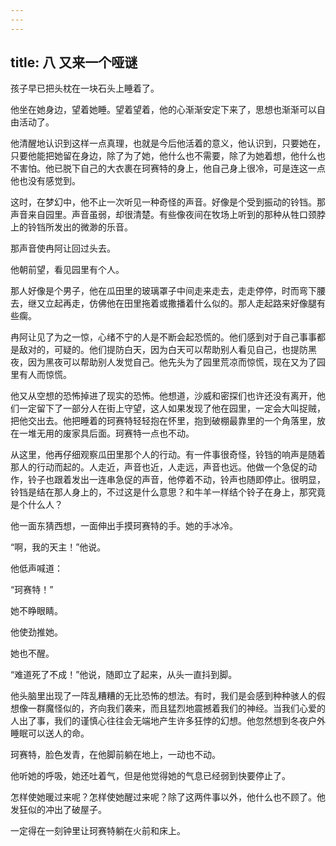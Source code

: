 ```yaml
---
---
---
```

title: 八 又来一个哑谜
---




孩子早已把头枕在一块石头上睡着了。

他坐在她身边，望着她睡。望着望着，他的心渐渐安定下来了，思想也渐渐可以自由活动了。

他清醒地认识到这样一点真理，也就是今后他活着的意义，他认识到，只要她在，只要他能把她留在身边，除了为了她，他什么也不需要，除了为她着想，他什么也不害怕。他已脱下自己的大衣裹在珂赛特的身上，他自己身上很冷，可是连这一点他也没有感觉到。

这时，在梦幻中，他不止一次听见一种奇怪的声音。好像是个受到振动的铃铛。那声音来自园里。声音虽弱，却很清楚。有些像夜间在牧场上听到的那种从牲口颈脖上的铃铛所发出的微渺的乐音。

那声音使冉阿让回过头去。

他朝前望，看见园里有个人。

那人好像是个男子，他在瓜田里的玻璃罩子中间走来走去，走走停停，时而弯下腰去，继又立起再走，仿佛他在田里拖着或撒播着什么似的。那人走起路来好像腿有些瘸。

冉阿让见了为之一惊，心绪不宁的人是不断会起恐慌的。他们感到对于自己事事都是敌对的，可疑的。他们提防白天，因为白天可以帮助别人看见自己，也提防黑夜，因为黑夜可以帮助别人发觉自己。他先头为了园里荒凉而惊慌，现在又为了园里有人而惊慌。

他又从空想的恐怖掉进了现实的恐怖。他想道，沙威和密探们也许还没有离开，他们一定留下了一部分人在街上守望，这人如果发现了他在园里，一定会大叫捉贼，把他交出去。他把睡着的珂赛特轻轻抱在怀里，抱到破棚最靠里的一个角落里，放在一堆无用的废家具后面。珂赛特一点也不动。

从这里，他再仔细观察瓜田里那个人的行动。有一件事很奇怪，铃铛的响声是随着那人的行动而起的。人走近，声音也近，人走远，声音也远。他做一个急促的动作，铃子也跟着发出一连串急促的声音，他停着不动，铃声也随即停止。很明显，铃铛是结在那人身上的，不过这是什么意思？和牛羊一样结个铃子在身上，那究竟是个什么人？

他一面东猜西想，一面伸出手摸珂赛特的手。她的手冰冷。

“啊，我的天主！”他说。

他低声喊道：

“珂赛特！”

她不睁眼睛。

他使劲推她。

她也不醒。

“难道死了不成！”他说，随即立了起来，从头一直抖到脚。

他头脑里出现了一阵乱糟糟的无比恐怖的想法。有时，我们是会感到种种骇人的假想像一群魔怪似的，齐向我们袭来，而且猛烈地震撼着我们的神经。当我们心爱的人出了事，我们的谨慎心往往会无端地产生许多狂悖的幻想。他忽然想到冬夜户外睡眠可以送人的命。

珂赛特，脸色发青，在他脚前躺在地上，一动也不动。

他听她的呼吸，她还吐着气，但是他觉得她的气息已经弱到快要停止了。

怎样使她暖过来呢？怎样使她醒过来呢？除了这两件事以外，他什么也不顾了。他发狂似的冲出了破屋子。

一定得在一刻钟里让珂赛特躺在火前和床上。